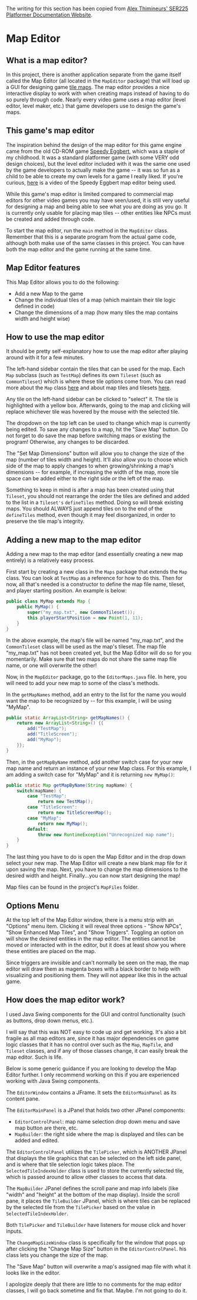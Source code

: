 The writing for this section has been copied from [Alex Thimineurs' SER225 Platformer Documentation Website](https://a-r-t.github.io/SER-225-Game-Platformer/).

# Map Editor

## What is a map editor?

In this project, there is another application separate from the game itself called the Map Editor (all located in the `MapEditor` package) that will load up a GUI for designing game [tile maps](/GameCodeDetails/Map/MapTilesAndTilesets).
The map editor provides a nice interactive display to work with when creating maps instead of having to do so purely through code.
Nearly every video game uses a map editor (level editor, level maker, etc.) that game developers use to design the game's maps. 

## This game's map editor

The inspiration behind the design of the map editor for this game engine came from the old CD-ROM game [Speedy Eggbert](https://en.wikipedia.org/wiki/Speedy_Eggbert), which was a staple of my childhood. 
It was a standard platformer game (with some VERY odd design choices), but the level editor included with it was the same one used by the game developers to actually make the game -- it was so fun as a child to be able to create my own levels for a game I really liked. 
If you're curious, [here](https://www.youtube.com/watch?v=haRt2Z8-7-A) is a video of the Speedy Eggbert map editor being used.

While this game's map editor is limited compared to commercial map editors for other video games you may have seen/used, it is still very useful for designing a map and being able to see what you are doing as you go. 
It is currently only usable for placing map tiles -- other entities like NPCs must be created and added through code.

To start the map editor, run the `main` method in the `MapEditor` class. 
Remember that this is a separate program from the actual game code, although both make use of the same classes in this project.
You can have both the map editor and the game running at the same time.

## Map Editor features

This Map Editor allows you to do the following:

- Add a new Map to the game
- Change the individual tiles of a map (which maintain their tile logic defined in code)
- Change the dimensions of a map (how many tiles the map contains width and height wise)

## How to use the map editor

It should be pretty self-explanatory how to use the map editor after playing around with it for a few minutes. 

The left-hand sidebar contain the tiles that can be used for the map. 
Each `Map` subclass (such as `TestMap`) defines its own `Tileset` (such as `CommonTileset`) which is where these tile options come from.
You can read more about the `Map` class [here](/GameDetails/Map) and about map tiles and tilesets [here](/GameDetails/Map/MapTilesAndTilesets). 

Any tile on the left-hand sidebar can be clicked to "select" it. 
The tile is highlighted with a yellow box. 
Afterwards, going to the map and clicking will replace whichever tile was hovered by the mouse with the selected tile.

The dropdown on the top left can be used to change which map is currently being edited. 
To save any changes to a map, hit the "Save Map" button. 
Do not forget to do save the map before switching maps or existing the program!
Otherwise, any changes to be discarded.

The "Set Map Dimensions" button will allow you to change the size of the map (number of tiles width and height). 
It'll also allow you to choose which side of the map to apply changes to when growing/shrinking a map's dimensions -- for example, if increasing the width of the map, more tile space can be added either to the right side or the left of the map.

Something to keep in mind is after a map has been created using that `Tileset`, you should not rearrange the order the tiles are defined and added to the list in a `Tileset's` `defineTiles` method. 
Doing so will break existing maps. 
You should ALWAYS just append tiles on to the end of the `defineTiles` method, even though it may feel disorganized, in order to preserve the tile map's integrity.

## Adding a new map to the map editor

Adding a new map to the map editor (and essentially creating a new map entirely) is a relatively easy process.

First start by creating a new class in the `Maps` package that extends the `Map` class. You can look at `TestMap` as a reference for how to do this.
Then for now, all that's needed is a constructor to define the map file name, tileset, and player starting position. An example is below:

```java
public class MyMap extends Map {
    public MyMap() {
        super("my_map.txt", new CommonTileset());
        this.playerStartPosition = new Point(1, 11);
    }
}
```

In the above example, the map's file will be named "my_map.txt", and the `CommonTileset` class will be used as the map's tileset.
The map file "my_map.txt" has not been created yet, but the Map Editor will do so for you momentarily. 
Make sure that two maps do not share the same map file name, or one will overwrite the other!

Now, in the `MapEditor` package, go to the `EditorMaps.java` file. In here, you will need to add your new map to some of the class's methods.

In the `getMapNames` method, add an entry to the list for the name you would want the map to be recognized by -- for this example, I will be using "MyMap".

```java
public static ArrayList<String> getMapNames() {
    return new ArrayList<String>() {{
        add("TestMap");
        add("TitleScreen");
        add("MyMap");
    }};
}
```

Then, in the `getMapByName` method, add another switch case for your new map name and return an instance of your new Map class.
For this example, I am adding a switch case for "MyMap" and it is returning `new MyMap()`:

```java
public static Map getMapByName(String mapName) {
    switch(mapName) {
        case "TestMap":
            return new TestMap();
        case "TitleScreen":
            return new TitleScreenMap();
        case "MyMap":
            return new MyMap();
        default:
            throw new RuntimeException("Unrecognized map name");
    }
}
```

The last thing you have to do is open the Map Editor and in the drop down select your new map. 
The Map Editor will create a new blank map file for it upon saving the map. 
Next, you have to change the map dimensions to the desired width and height.
Finally...you can now start designing the map!

Map files can be found in the project's `MapFiles` folder. 

## Options Menu

At the top left of the Map Editor window, there is a menu strip with an "Options" menu item. 
Clicking it will reveal three options - "Show NPCs", "Show Enhanced Map Tiles", and "Show Triggers". 
Toggling an option on will show the desired entities in the map editor. 
The entities cannot be moved or interacted with in the editor, but it does at least show you where these entities are placed on the map.

Since triggers are invisible and can't normally be seen on the map, the map editor will draw them as magenta boxes with a black border to help with visualizing and positioning them.
They will not appear like this in the actual game.

## How does the map editor work?

I used Java Swing components for the GUI and control functionality (such as buttons, drop down menus, etc.).

I will say that this was NOT easy to code up and get working. 
It's also a bit fragile as all map editors are, since it has major dependencies on game logic classes that it has no control over such as the `Map`, `MapTile`, and `Tileset` classes,
and if any of those classes change, it can easily break the map editor. 
Such is life.

Below is some generic guidance if you are looking to develop the Map Editor further.
I only recommend working on this if you are experienced working with Java Swing components.

The `EditorWindow` contains a JFrame. It sets the `EditorMainPanel` as its content pane.

The `EditorMainPanel` is a JPanel that holds two other JPanel components:
- `EditorControlPanel`: map name selection drop down menu and save map button are there, etc.
- `MapBuilder`: the right side where the map is displayed and tiles can be added and edited.

The `EditorControlPanel` utilizes the `TilePicker`, which is ANOTHER JPanel that displays the tile graphics that can be selected on the left side panel, and is where that tile selection logic takes place. 
The `SelectedTileIndexHolder` class is used to store the currently selected tile, which is passed around to allow other classes to access that data.

The `MapBuilder` JPanel defines the scroll pane and map info labels (like "width" and "height" at the bottom of the map display).
Inside the scroll pane, it places the `TileBuilder` JPanel, which is where tiles can be replaced by the selected tile from the `TilePicker` based on the value in `SelectedTileIndexHolder`.

Both `TilePicker` and `TileBuilder` have listeners for mouse click and hover inputs.

The `ChangeMapSizeWindow` class is specifically for the window that pops up after clicking the "Change Map Size" button in the `EditorControlPanel`.
 his class lets you change the size of the map.

The "Save Map" button will overwrite a map's assigned map file with what it looks like in the editor.

I apologize deeply that there are little to no comments for the map editor classes, I will go back sometime and fix that. Maybe. I'm not going to do it.